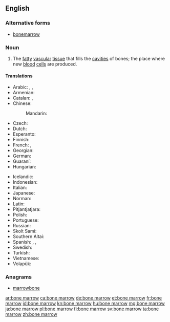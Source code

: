 ==English==
{{wikipedia}}

===Alternative forms===
* [[bonemarrow]]

===Noun===
{{en-noun|head=[[bone]] [[marrow]]|-|s}}

# {{context|anatomy|lang=en}} The [[fatty]] [[vascular]] [[tissue]] that fills the [[cavities]] of bones; the place where new [[blood]] [[cell]]s are produced.

====Translations====
{{trans-top|bone marrow}}
* Arabic: {{t|ar|نقي العظم|m|tr=niqy al-3aZm}}, {{t|ar|نخاع العظم|m|tr=nujaa3 al-3aZm}}, {{t|ar|نقي|m|tr=niqy}}
* Armenian: {{t|hy|ոսկրածուծ|sc=Armn}}
* Catalan: {{t|ca|medul·la òssia|f}}, {{t+|ca|bessó|m}}
* Chinese:
*: Mandarin: {{t+|cmn|骨髓|tr=gǔsuǐ|sc=Hani}}
* Czech: {{t+|cs|kostní dřeň|f}}
* Dutch: {{t+|nl|beenmerg|n}}
* Esperanto: {{t|eo|osta medolo}}
* Finnish: {{t+|fi|luuydin}}
* French: {{t+|fr|moelle osseuse|f}}, {{t+|fr|moelle|f}}
* Georgian: {{t|ka|ძვლის ტვინი|sc=Geor}}
* German: {{t|de|Knochenmark|n}}
* Guaraní: {{t|gn|karaku}}
* Hungarian: {{t+|hu|csontvelő}}
{{trans-mid}}
* Icelandic: {{t+|is|beinmergur|m}}
* Indonesian: {{t|id|sumsum tulang}}
* Italian: {{t|it|midollo osseo|m}}
* Japanese: {{t|ja|骨髄|tr=こつずい, kotsuzui}}
* Norman: {{t|nrf|moelle d'un os|f}}
* Latin: {{t|la|medulla ossium|f}}
* Pitjantjatjara: {{t|pjt|nyuṉtjuṉ}}
* Polish: {{t|pl|szpik kostny|m}}
* Portuguese: {{t+|pt|medula óssea|f}}
* Russian: {{t|ru|ко́стный мозг|m}}
* Skolt Sami: {{t|sms|õõđ}}
* Southern Altai: {{t|alt|јилик|tr=cilik|sc=Cyrl}}
* Spanish: {{t+|es|meollo|m}}, {{t+|es|tuétano|m}}, {{t+|es|médula|f}}
* Swedish: {{t+|sv|benmärg|c}}
* Turkish: {{t|tr|kemik iliği}}
* Vietnamese: {{t|vi|tủy xương}}
* Volapük: {{t+|vo|pif}}
{{trans-bottom}}

===Anagrams===
* [[marrowbone#English|marrowbone]]

[[ar:bone marrow]]
[[ca:bone marrow]]
[[de:bone marrow]]
[[et:bone marrow]]
[[fr:bone marrow]]
[[id:bone marrow]]
[[kn:bone marrow]]
[[hu:bone marrow]]
[[mg:bone marrow]]
[[ja:bone marrow]]
[[pl:bone marrow]]
[[fi:bone marrow]]
[[sv:bone marrow]]
[[ta:bone marrow]]
[[zh:bone marrow]]